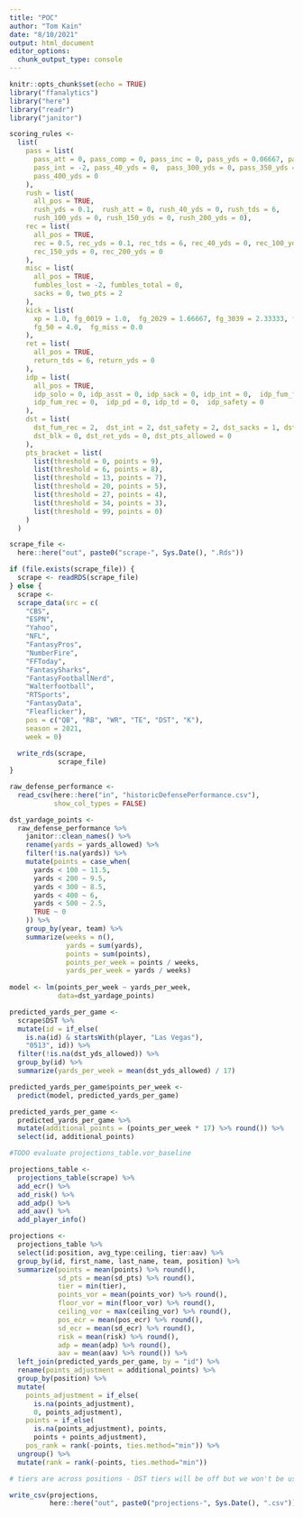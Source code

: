 ```yaml
---
title: "POC"
author: "Tom Kain"
date: "8/10/2021"
output: html_document
editor_options: 
  chunk_output_type: console
---
```


```r
knitr::opts_chunk$set(echo = TRUE)
library("ffanalytics")
library("here")
library("readr")
library("janitor")
```

```r

scoring_rules <- 
  list(
    pass = list(
      pass_att = 0, pass_comp = 0, pass_inc = 0, pass_yds = 0.06667, pass_tds = 4,
      pass_int = -2, pass_40_yds = 0,  pass_300_yds = 0, pass_350_yds = 0,
      pass_400_yds = 0
    ),
    rush = list(
      all_pos = TRUE,
      rush_yds = 0.1,  rush_att = 0, rush_40_yds = 0, rush_tds = 6,
      rush_100_yds = 0, rush_150_yds = 0, rush_200_yds = 0),
    rec = list(
      all_pos = TRUE,
      rec = 0.5, rec_yds = 0.1, rec_tds = 6, rec_40_yds = 0, rec_100_yds = 0,
      rec_150_yds = 0, rec_200_yds = 0
    ),
    misc = list(
      all_pos = TRUE,
      fumbles_lost = -2, fumbles_total = 0,
      sacks = 0, two_pts = 2
    ),
    kick = list(
      xp = 1.0, fg_0019 = 1.0,  fg_2029 = 1.66667, fg_3039 = 2.33333, fg_4049 = 3.0,
      fg_50 = 4.0,  fg_miss = 0.0
    ),
    ret = list(
      all_pos = TRUE,
      return_tds = 6, return_yds = 0
    ),
    idp = list(
      all_pos = TRUE,
      idp_solo = 0, idp_asst = 0, idp_sack = 0, idp_int = 0,  idp_fum_force = 0,
      idp_fum_rec = 0,  idp_pd = 0, idp_td = 0,  idp_safety = 0
    ),
    dst = list(
      dst_fum_rec = 2,  dst_int = 2, dst_safety = 2, dst_sacks = 1, dst_td = 6,
      dst_blk = 0, dst_ret_yds = 0, dst_pts_allowed = 0
    ),
    pts_bracket = list(
      list(threshold = 0, points = 9),
      list(threshold = 6, points = 8),
      list(threshold = 13, points = 7),
      list(threshold = 20, points = 5),
      list(threshold = 27, points = 4),
      list(threshold = 34, points = 3),
      list(threshold = 99, points = 0)
    )
  )

```

```r

scrape_file <- 
  here::here("out", paste0("scrape-", Sys.Date(), ".Rds"))

if (file.exists(scrape_file)) {
  scrape <- readRDS(scrape_file)
} else {
  scrape <- 
  scrape_data(src = c(
    "CBS", 
    "ESPN", 
    "Yahoo", 
    "NFL", 
    "FantasyPros", 
    "NumberFire", 
    "FFToday", 
    "FantasySharks", 
    "FantasyFootballNerd", 
    "Walterfootball", 
    "RTSports", 
    "FantasyData", 
    "Fleaflicker"), 
    pos = c("QB", "RB", "WR", "TE", "DST", "K"),
    season = 2021, 
    week = 0)
  
  write_rds(scrape, 
            scrape_file)
}


```

```r
raw_defense_performance <- 
  read_csv(here::here("in", "historicDefensePerformance.csv"),
           show_col_types = FALSE)

dst_yardage_points <-
  raw_defense_performance %>% 
    janitor::clean_names() %>% 
    rename(yards = yards_allowed) %>% 
    filter(!is.na(yards)) %>% 
    mutate(points = case_when(
      yards < 100 ~ 11.5,
      yards < 200 ~ 9.5,
      yards < 300 ~ 8.5,
      yards < 400 ~ 6,
      yards < 500 ~ 2.5,
      TRUE ~ 0
    )) %>% 
    group_by(year, team) %>% 
    summarize(weeks = n(),
              yards = sum(yards),
              points = sum(points),
              points_per_week = points / weeks,
              yards_per_week = yards / weeks)
  
model <- lm(points_per_week ~ yards_per_week,
            data=dst_yardage_points)

predicted_yards_per_game <- 
  scrape$DST %>% 
  mutate(id = if_else(
    is.na(id) & startsWith(player, "Las Vegas"),
    "0513", id)) %>% 
  filter(!is.na(dst_yds_allowed)) %>% 
  group_by(id) %>% 
  summarize(yards_per_week = mean(dst_yds_allowed) / 17)

predicted_yards_per_game$points_per_week <- 
  predict(model, predicted_yards_per_game)

predicted_yards_per_game <-
  predicted_yards_per_game %>% 
  mutate(additional_points = (points_per_week * 17) %>% round()) %>% 
  select(id, additional_points)
```

```r
#TODO evaluate projections_table.vor_baseline

projections_table <- 
  projections_table(scrape) %>% 
  add_ecr() %>% 
  add_risk() %>%
  add_adp() %>% 
  add_aav() %>% 
  add_player_info()

projections <-
  projections_table %>% 
  select(id:position, avg_type:ceiling, tier:aav) %>% 
  group_by(id, first_name, last_name, team, position) %>% 
  summarize(points = mean(points) %>% round(),
            sd_pts = mean(sd_pts) %>% round(),
            tier = min(tier),
            points_vor = mean(points_vor) %>% round(),
            floor_vor = min(floor_vor) %>% round(),
            ceiling_vor = max(ceiling_vor) %>% round(),
            pos_ecr = mean(pos_ecr) %>% round(),
            sd_ecr = mean(sd_ecr) %>% round(),
            risk = mean(risk) %>% round(),
            adp = mean(adp) %>% round(),
            aav = mean(aav) %>% round()) %>% 
  left_join(predicted_yards_per_game, by = "id") %>%
  rename(points_adjustment = additional_points) %>% 
  group_by(position) %>% 
  mutate(
    points_adjustment = if_else(
      is.na(points_adjustment), 
      0, points_adjustment),
    points = if_else(
      is.na(points_adjustment), points,
      points + points_adjustment),
    pos_rank = rank(-points, ties.method="min")) %>% 
  ungroup() %>% 
  mutate(rank = rank(-points, ties.method="min"))

# tiers are across positions - DST tiers will be off but we won't be using tiers in DST anyway

write_csv(projections, 
          here::here("out", paste0("projections-", Sys.Date(), ".csv")))
```